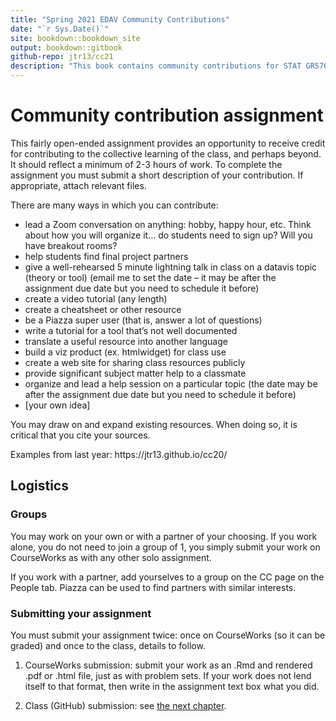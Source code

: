 ```yaml
---
title: "Spring 2021 EDAV Community Contributions"
date: "`r Sys.Date()`"
site: bookdown::bookdown_site
output: bookdown::gitbook
github-repo: jtr13/cc21
description: "This book contains community contributions for STAT GR5702 Spring 2021 at Columbia University"
---
```


# Community contribution assignment

This fairly open-ended assignment provides an opportunity to receive credit for contributing to the collective learning of the class, and perhaps beyond. It should reflect a minimum of 2-3 hours of work. To complete the assignment you must submit a short description of your contribution. If appropriate, attach relevant files.  

There are many ways in which you can contribute:

* lead a Zoom conversation on anything: hobby, happy hour, etc. Think about how you will organize it... do students need to sign up? Will you have breakout rooms?
* help students find final project partners
* give a well-rehearsed 5 minute lightning talk in class on a datavis topic (theory or tool) (email me to set the date -- it may be after the assignment due date but you need to schedule it before)
* create a video tutorial (any length) 
* create a cheatsheet or other resource
* be a Piazza super user (that is, answer a lot of questions)
* write a tutorial for a tool that's not well documented
* translate a useful resource into another language
* build a viz product (ex. htmlwidget) for class use
* create a web site for sharing class resources publicly
* provide significant subject matter help to a classmate
* organize and lead a help session on a particular topic (the date may be after the assignment due date but you need to schedule it before)
* [your own idea]


You may draw on and expand existing resources.  When doing so, it is critical that you cite your sources.

Examples from last year: https://jtr13.github.io/cc20/

## Logistics

### Groups

You may work on your own or with a partner of your choosing. If you work alone, you do not need to join a group of 1, you simply submit your work on CourseWorks as with any other solo assignment. 

If you work with a partner, add yourselves to a group on the CC page on the People tab. Piazza can be used to find partners with similar interests.

### Submitting your assignment

You must submit your assignment twice: once on CourseWorks (so it can be graded) and once to the class, details to follow.

1. CourseWorks submission: submit your work as an .Rmd and rendered .pdf or .html file, just as with problem sets. If your work does not lend itself to that format, then write in the assignment text box what you did.

2. Class (GitHub) submission: see [the next chapter](instructions.html).